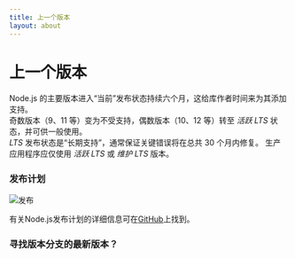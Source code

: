 ```yaml
---
title: 上一个版本
layout: about
---
```


# 上一个版本

Node.js 的主要版本进入“当前”发布状态持续六个月，这给库作者时间来为其添加支持。\
奇数版本（9、11 等）变为不受支持，偶数版本（10、12 等）转至 *活跃 LTS* 状态，并可供一般使用。\
*LTS* 发布状态是“长期支持”，通常保证关键错误将在总共 30 个月内修复。
生产应用程序应仅使用 *活跃 LTS* 或 *维护 LTS* 版本。

### 发布计划

![发布](https://raw.githubusercontent.com/nodejs/Release/main/schedule.svg?sanitize=true)

有关Node.js发布计划的详细信息可在[GitHub](https://github.com/nodejs/release#release-schedule)上找到。

### 寻找版本分支的最新版本？

<DownloadReleasesTable />
